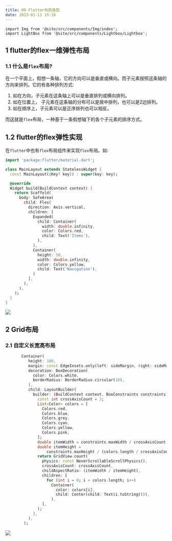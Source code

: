 ```yaml
---
title: 09 Flutter布局类型
date: 2023-01-11 15:16
---
```


```mdx-code-block
import Img from '@site/src/components/Img/index';
import LightBox from '@site/src/components/Lightbox/Lightbox';

```

## 1 flutter的flex一维弹性布局
### 1.1 什么是`flex`布局? 
在一个平面上，假想一条轴，它的方向可以是垂直或横向。而子元素按照这条轴的方向来排列。它的有各种排列方式:

1. 如在方向，子元素在这条轴上可以是垂直排列或横向排列。  
2. 如在位置上， 子元素在这条轴的分布可以是居中排列，也可以是2边排列。 
3. 如在顺序上，子元素可以是正序排列也可以相反。

而这就是`flex`布局，一种基于一条假想轴下的各个子元素的排序方式。

## 1.2 **flutter**的**flex**弹性实现

在`flutter`中也有`flex`布局组件来实现`flex`布局。如:
```dart title="flex示例"
import 'package:flutter/material.dart';

class MainLayout extends StatelessWidget {
  const MainLayout({Key? key}) : super(key: key);

  @override
  Widget build(BuildContext context) {
    return Scaffold(
      body: SafeArea(
        child: Flex(
          direction: Axis.vertical,
          children: [
            Expanded(
              child: Container(
                width: double.infinity,
                color: Colors.red,
                child: Text('Items'),
              ),
            ),
            Container(
              height: 50,
              width: double.infinity,
              color: Colors.yellow,
              child: Text('Navigation'),
            )
          ],
        ),
      ),
    );
  }
}
```

<Img src="/image/WX20230111-152959.png" align="center" />

## 2 Grid布局
### 2.1 自定义长宽高布局
```dart
       Container(
          height: 100,
          margin: const EdgeInsets.only(left: sideMargin, right: sideMargin),
          decoration: BoxDecoration(
            color: Colors.white,
            borderRadius: BorderRadius.circular(10),
          ),
          child: LayoutBuilder(
            builder: (BuildContext context, BoxConstraints constraints) {
              const int crossAxisCount = 3;
              List<Color> colors = [
                Colors.red,
                Colors.blue,
                Colors.grey,
                Colors.cyan,
                Colors.yellow,
                Colors.pink,
              ];
              double itemWidth = constraints.maxWidth / crossAxisCount;
              double itemHeight =
                  constraints.maxHeight / (colors.length / crossAxisCount);
              return GridView.count(
                physics: const NeverScrollableScrollPhysics(),
                crossAxisCount: crossAxisCount,
                childAspectRatio: (itemWidth / itemHeight),
                children: [
                  for (int i = 0; i < colors.length; i++)
                    Container(
                      color: colors[i],
                      child: Center(child: Text(i.toString())),
                    ),
                ],
              );
            },
          ),
        );
```

<Img src="/images/WX20230113-111704.png" align="center" />


